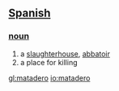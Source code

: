 == [[Spanish]] ==
=== [[noun]] ===
# a [[slaughterhouse]], [[abbatoir]]
# a place for killing

[[gl:matadero]]
[[io:matadero]]